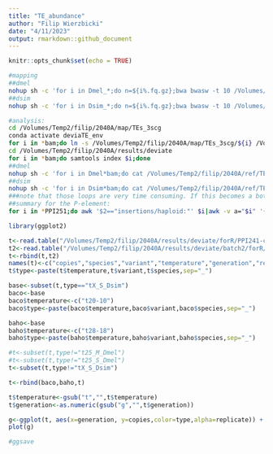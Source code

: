 ```yaml
---
title: "TE_abundance"
author: "Filip Wierzbicki"
date: "4/11/2023"
output: rmarkdown::github_document
---
```


```r
knitr::opts_chunk$set(echo = TRUE)
```

```bash
#mapping
##dmel
nohup sh -c 'for i in Dmel_*;do n=${i%.fq.gz};bwa bwasw -t 10 /Volumes/Temp2/filip/2040A/ref/TEs-scg/teseqs-3scg-dmel.fasta $i|samtools sort -@ 4 -m 3G - > /Volumes/Temp2/filip/2040A/map/TEs_3scg/${n}.sort.bam;done' &
##dsim
nohup sh -c 'for i in Dsim_*;do n=${i%.fq.gz};bwa bwasw -t 10 /Volumes/Temp2/filip/2040A/ref/TEs-scg/teseqs-3scg-dsim.fasta $i|samtools sort -@ 4 -m 3G - > /Volumes/Temp2/filip/2040A/map/TEs_3scg/${n}.sort.bam;done' &

#analysis:
cd /Volumes/Temp2/filip/2040A/map/TEs_3scg
conda activate deviaTE_env
for i in *bam;do ln -s /Volumes/Temp2/filip/2040A/map/TEs_3scg/${i} /Volumes/Temp2/filip/2040A/results/deviate/${i};done
cd /Volumes/Temp2/filip/2040A/results/deviate
for i in *bam;do samtools index $i;done
##dmel
nohup sh -c 'for i in Dmel*bam;do cat /Volumes/Temp2/filip/2040A/ref/TEnames.txt|while read TE;do deviaTE_analyse --input $i --single_copy_genes Dmel_tj,Dmel_rpl32,Dmel_rhi --library /Volumes/Temp2/filip/2040A/ref/TEs-scg/teseqs-3scg-dmel.fasta --family $TE;done;done' &
##dsim
nohup sh -c 'for i in Dsim*bam;do cat /Volumes/Temp2/filip/2040A/ref/TEnames.txt|while read TE;do deviaTE_analyse --input $i --single_copy_genes Dsim_tj,Dsim_rpl32,Dsim_rhi --library /Volumes/Temp2/filip/2040A/ref/TEs-scg/teseqs-3scg-dsim.fasta --family $TE;done;done' &
###note that those loops are very time consuming. If this becomes a bottleneck, I can write a storm script that submits multiple commands to parallelize the process
##summary for the P-element:
for i in *PPI251;do awk '$2=="insertions/haploid:"' $i|awk -v a="$i" '{print $3,a}';done|sed 's/.sort.bam.PPI251//g'|awk -F "_" '{print $1,$2,$3,$4,$5}' > forR/PPI241-copynr.forR

```

```R

library(ggplot2)

t<-read.table("/Volumes/Temp2/filip/2040A/results/deviate/forR/PPI241-copynr.forR")
t2<-read.table("/Volumes/Temp2/filip/2040A/results/deviate/batch2/forR/PPI251-copynr.forR")
t<-rbind(t,t2)
names(t)<-c("copies","species","variant","temperature","generation","replicate")
t$type<-paste(t$temperature,t$variant,t$species,sep="_")

base<-subset(t,type=="tX_S_Dsim")
baco<-base
baco$temperature<-c("t20-10")
baco$type<-paste(baco$temperature,baco$variant,baco$species,sep="_")

baho<-base
baho$temperature<-c("t28-18")
baho$type<-paste(baho$temperature,baho$variant,baho$species,sep="_")

#t<-subset(t,type!="t25_M_Dmel")
#t<-subset(t,type!="t25_S_Dmel")
t<-subset(t,type!="tX_S_Dsim")

t<-rbind(baco,baho,t)

t$temperature<-gsub("t","",t$temperature)
t$generation<-as.numeric(gsub("g","",t$generation))

g<-ggplot(t, aes(x=generation, y=copies,color=type,alpha=replicate)) + geom_line()+scale_alpha_discrete(range = c(0.3, 1))
plot(g)

#ggsave

```
